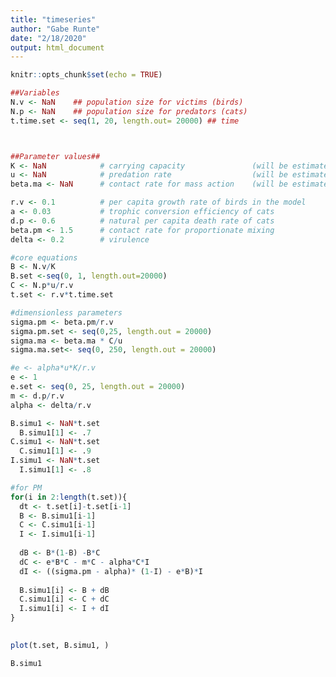 ```yaml
---
title: "timeseries"
author: "Gabe Runte"
date: "2/18/2020"
output: html_document
---
```


```r
knitr::opts_chunk$set(echo = TRUE)
```

```r
##Variables
N.v <- NaN    ## population size for victims (birds)
N.p <- NaN    ## population size for predators (cats)
t.time.set <- seq(1, 20, length.out= 20000) ## time



##Parameter values##
K <- NaN            # carrying capacity               (will be estimated from dimensionless parameters)
u <- NaN            # predation rate                  (will be estimated from dimensionless parameters)
beta.ma <- NaN      # contact rate for mass action    (will be estimated from dimensionless parameters)    

r.v <- 0.1          # per capita growth rate of birds in the model
a <- 0.03           # trophic conversion efficiency of cats
d.p <- 0.6          # natural per capita death rate of cats
beta.pm <- 1.5      # contact rate for proportionate mixing
delta <- 0.2        # virulence

#core equations
B <- N.v/K
B.set <-seq(0, 1, length.out=20000)
C <- N.p*u/r.v
t.set <- r.v*t.time.set

#dimensionless parameters
sigma.pm <- beta.pm/r.v
sigma.pm.set <- seq(0,25, length.out = 20000)
sigma.ma <- beta.ma * C/u 
sigma.ma.set<- seq(0, 250, length.out = 20000)

#e <- alpha*u*K/r.v
e <- 1
e.set <- seq(0, 25, length.out = 20000)
m <- d.p/r.v
alpha <- delta/r.v

```



```r
B.simu1 <- NaN*t.set 
  B.simu1[1] <- .7
C.simu1 <- NaN*t.set
  C.simu1[1] <- .9
I.simu1 <- NaN*t.set
  I.simu1[1] <- .8

#for PM
for(i in 2:length(t.set)){
  dt <- t.set[i]-t.set[i-1]
  B <- B.simu1[i-1]
  C <- C.simu1[i-1]
  I <- I.simu1[i-1]
  
  dB <- B*(1-B) -B*C
  dC <- e*B*C - m*C - alpha*C*I
  dI <- ((sigma.pm - alpha)* (1-I) - e*B)*I
  
  B.simu1[i] <- B + dB
  C.simu1[i] <- C + dC
  I.simu1[i] <- I + dI
}

  
plot(t.set, B.simu1, )  

B.simu1
```

